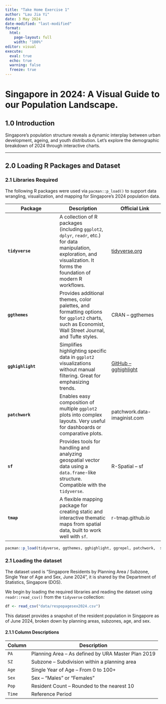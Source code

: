 ```yaml
---
title: "Take Home Exercise 1"
author: "Lau Jia Yi"
date: 3 May 2024
date-modified: "last-modified"
format:
  html:
    page-layout: full
    width: "100%"
editor: visual
execute:
  eval: true
  echo: true
  warning: false
  freeze: true
---
```


# Singapore in 2024: A Visual Guide to our Population Landscape.

## 1.0 Introduction

Singapore’s population structure reveals a dynamic interplay between urban development, ageing, and youth distribution. Let's explore the demographic breakdown of 2024 through interactive charts.

------------------------------------------------------------------------

## 2.0 Loading R Packages and Dataset

### 2.1 Libraries Required

The following R packages were used via `pacman::p_load()` to support data wrangling, visualization, and mapping for Singapore’s 2024 population data.

| Package | Description | Official Link |
|----|----|----|
| **`tidyverse`** | A collection of R packages (including `ggplot2`, `dplyr`, `readr`, etc.) for data manipulation, exploration, and visualization. It forms the foundation of modern R workflows. | [tidyverse.org](https://www.tidyverse.org/) |
| **`ggthemes`** | Provides additional themes, color palettes, and formatting options for `ggplot2` charts, such as Economist, Wall Street Journal, and Tufte styles. | CRAN – ggthemes |
| **`gghighlight`** | Simplifies highlighting specific data in `ggplot2` visualizations without manual filtering. Great for emphasizing trends. | [GitHub – gghighlight](https://github.com/yutannihilation/gghighlight) |
| **`patchwork`** | Enables easy composition of multiple `ggplot2` plots into complex layouts. Very useful for dashboards or comparative plots. | patchwork.data-imaginist.com |
| **`sf`** | Provides tools for handling and analyzing geospatial vector data using a `data.frame`-like structure. Compatible with the `tidyverse`. | R-Spatial – sf |
| **`tmap`** | A flexible mapping package for creating static and interactive thematic maps from spatial data, built to work well with `sf`. | r-tmap.github.io |

```r
pacman::p_load(tidyverse, ggthemes, gghighlight, ggrepel, patchwork,  sf, tmap, knitr, scales, colorspaces, ggh4x, RColorBrewer, ggdist)
```

### 2.1 Loading the dataset

The dataset used is "Singapore Residents by Planning Area / Subzone, Single Year of Age and Sex, June 2024", it is shared by the Department of Statistics, Singapore (DOS).

We begin by loading the required libraries and reading the dataset using `readr::read_csv()` from the `tidyverse` collection:

```r
df <- read_csv("data/respopagesex2024.csv")
```

This dataset provides a snapshot of the resident population in Singapore as of June 2024, broken down by planning areas, subzones, age, and sex.

#### **2.1.1 Column Descriptions**

| Column | Description                                        |
|--------|----------------------------------------------------|
| `PA`   | Planning Area – As defined by URA Master Plan 2019 |
| `SZ`   | Subzone – Subdivision within a planning area       |
| `Age`  | Single Year of Age – From 0 to 100+                |
| `Sex`  | Sex – "Males" or "Females"                         |
| `Pop`  | Resident Count – Rounded to the nearest 10         |
| `Time` | Reference Period                                   |

